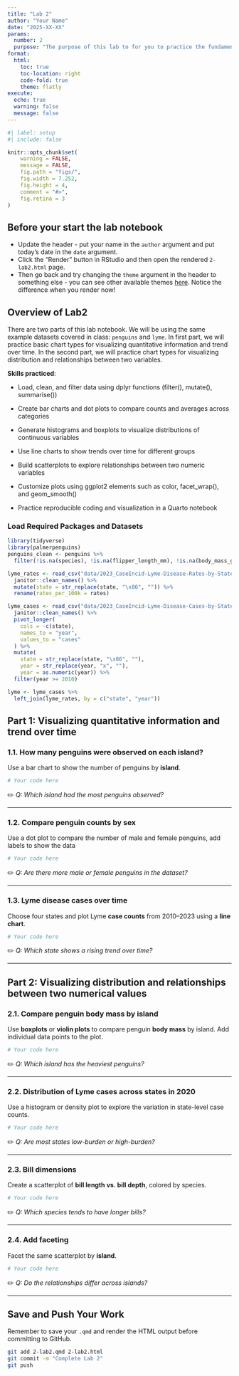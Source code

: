 ```yaml
---
title: "Lab 2"
author: "Your Name"
date: "2025-XX-XX"
params:
  number: 2
  purpose: "The purpose of this lab to for you to practice the fundamental chart types we cover in class."
format: 
  html:
    toc: true
    toc-location: right
    code-fold: true
    theme: flatly
execute:
  echo: true
  warning: false
  message: false
---
```



```r
#| label: setup
#| include: false

knitr::opts_chunk$set(
    warning = FALSE,
    message = FALSE,
    fig.path = "figs/",
    fig.width = 7.252,
    fig.height = 4,
    comment = "#>",
    fig.retina = 3
)
```

## Before your start the lab notebook

- Update the header - put your name in the `author` argument and put today's date in the `date` argument.
- Click the "Render" button in RStudio and then open the rendered `2-lab2.html` page.
- Then go back and try changing the `theme` argument in the header to something else - you can see other available themes [here](https://quarto.org/docs/output-formats/html-themes.html). Notice the difference when you render now!

## Overview of Lab2

There are two parts of this lab notebook. We will be using the same example datasets covered in class: `penguins` and `lyme`. In first part, we will practice basic chart types for visualizing quantitative information and trend over time. In the second part, we will practice chart types for visualizing distribution and relationships between two variables.

**Skills practiced**:

- Load, clean, and filter data using dplyr functions (filter(), mutate(), summarise())

- Create bar charts and dot plots to compare counts and averages across categories

- Generate histograms and boxplots to visualize distributions of continuous variables

- Use line charts to show trends over time for different groups

- Build scatterplots to explore relationships between two numeric variables

- Customize plots using ggplot2 elements such as color, facet_wrap(), and geom_smooth()

- Practice reproducible coding and visualization in a Quarto notebook


### Load Required Packages and Datasets

```r

library(tidyverse)
library(palmerpenguins)
penguins_clean <- penguins %>%
  filter(!is.na(species), !is.na(flipper_length_mm), !is.na(body_mass_g), !is.na(island), !is.na(sex))

lyme_rates <- read_csv("data/2023_CaseIncid-Lyme-Disease-Rates-by-State-or-Locality.csv") %>%
  janitor::clean_names() %>%
  mutate(state = str_replace(state, "\x86", "")) %>%
  rename(rates_per_100k = rates)

lyme_cases <- read_csv("data/2023_CaseIncid-Lyme-Disease-Cases-by-State-or-Locality.csv") %>%
  janitor::clean_names() %>%
  pivot_longer(
    cols = -c(state),
    names_to = "year",
    values_to = "cases"
  ) %>%
  mutate(
    state = str_replace(state, "\x86", ""),
    year = str_replace(year, "x", ""),
    year = as.numeric(year)) %>%
  filter(year >= 2010)

lyme <- lyme_cases %>%
  left_join(lyme_rates, by = c("state", "year"))

```

## Part 1: Visualizing quantitative information and trend over time

### 1.1. How many penguins were observed on each island?

Use a bar chart to show the number of penguins by **island**.

```r
# Your code here
```

✏️ *Q: Which island had the most penguins observed?*

------------------------------------------------------------------------

### 1.2. Compare penguin counts by sex

Use a dot plot to compare the number of male and female penguins, add labels to show the data

```r
# Your code here
```

✏️ *Q: Are there more male or female penguins in the dataset?*

------------------------------------------------------------------------

### 1.3. Lyme disease cases over time

Choose four states and plot Lyme **case counts** from 2010–2023 using a **line chart**.

```r
# Your code here
```

✏️ *Q: Which state shows a rising trend over time?*

------------------------------------------------------------------------

## Part 2: Visualizing distribution and relationships between two numerical values

### 2.1. Compare penguin body mass by island

Use **boxplots** or **violin plots** to compare penguin **body mass** by island. Add individual data points to the plot.

```r
# Your code here
```

✏️ *Q: Which island has the heaviest penguins?*

------------------------------------------------------------------------

### 2.2. Distribution of Lyme cases across states in 2020

Use a histogram or density plot to explore the variation in state-level case counts.

```r
# Your code here
```

✏️ *Q: Are most states low-burden or high-burden?*

------------------------------------------------------------------------

### 2.3. Bill dimensions

Create a scatterplot of **bill length vs. bill depth**, colored by species.

```r
# Your code here
```

✏️ *Q: Which species tends to have longer bills?*

------------------------------------------------------------------------

### 2.4. Add faceting

Facet the same scatterplot by **island**.

```r
# Your code here
```

✏️ *Q: Do the relationships differ across islands?*

--------------------------------------------------------------------

## Save and Push Your Work

Remember to save your `.qmd` and render the HTML output before committing to GitHub.

```bash
git add 2-lab2.qmd 2-lab2.html
git commit -m "Complete Lab 2"
git push
```

